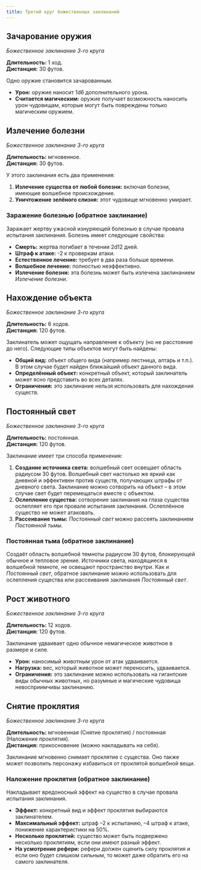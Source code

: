 ```yaml
---
title: Третий круг божественных заклинаний
---
```


## Зачарование оружия

_Божественное заклинание 3-го круга_

**Длительность:** 1 ход.  
**Дистанция:** 30 футов.

Одно оружие становится зачарованным.

- **Урон:** оружие наносит 1d6 дополнительного урона.
- **Считается магическим:** оружие получает возможность наносить урон чудовищам, которые могут быть повреждены только магическим оружием.

## Излечение болезни

_Божественное заклинание 3-го круга_

**Длительность:** мгновенное.  
**Дистанция:** 30 футов.

У этого заклинания есть два применения:

1. **Излечение существа от любой болезни:** включая болезни, имеющие волшебное происхождение.
2. **Уничтожение зелёного слизня:** этот чудовище мгновенно умирает.

### Заражение болезнью (обратное заклинание)

Заражает жертву ужасной изнуряющей болезнью в случае провала испытания заклинания. Болезнь имеет следующие свойства:

- **Смерть:** жертва погибает в течении 2d12 дней.
- **Штраф к атаке:** -2 к проверкам атаки.
- **Естественное лечение:** требует в два раза больше времени.
- **Волшебное лечение:** полностью неэффективно.
- **Излечение болезни:** эта болезнь может быть излечена заклинанием _Излечение болезни_.

## Нахождение объекта

_Божественное заклинание 3-го круга_

**Длительность:** 6 ходов.  
**Дистанция:** 120 футов.

Заклинатель может ощущать направление к объекту (но не расстояние до него). Следующие типы объектов могут быть найдены:

- **Общий вид:** объект общего вида (например лестница, алтарь и т.п.). В этом случае будет найден ближайший объект данного вида.
- **Определённый объект:** конкретный объект, который заклинатель может ясно представить во всех деталях.
- **Ограничения:** это заклинание нельзя использовать для нахождения существ.

## Постоянный свет

_Божественное заклинание 3-го круга_

**Длительность:** постоянная.  
**Дистанция:** 120 футов.

Заклинание имеет три способа применения:

1. **Создание источника света:** волшебный свет освещает область радиусом 30 футов. Волшебный свет настолько же яркий как дневной и эффективен против существ, получающих штрафы от дневного света. Заклинание можно сотворить на объект – в этом случае свет будет перемещаться вместе с объектом.
2. **Ослепление существа:** сотворение заклинания на глаза существа ослепляет его при провале испытания заклинания. Ослеплённое существо не может атаковать.
3. **Рассеивание тьмы:** _Постоянный свет_ можно рассеять заклинанием _Постоянной тьмы_.

### Постоянная тьма (обратное заклинание)

Создаёт область волшебной темноты радиусом 30 футов, блокирующей обычное и тепловое зрение. Источники света, находящиеся в волшебной темноте, не освещают пространство внутри. Как и _Постоянный свет_, обратное заклинание можно использовать для ослепления существа или рассеивания заклинания _Постоянный свет_.

## Рост животного

_Божественное заклинание 3-го круга_

**Длительность:** 12 ходов.  
**Дистанция:** 120 футов.

Заклинание удваивает одно обычное немагическое животное в размере и силе.

- **Урон:** наносимый животным урон от атак удваивается.
- **Нагрузка:** вес, который животное может переносить, удваивается.
- **Ограничения:** это заклинание можно использовать на гигантские виды обычных животных, но разумные и магические чудовища невосприимчивы заклинанию.

## Снятие проклятия

_Божественное заклинание 3-го круга_

**Длительность:** мгновенная (Снятие проклятия) / постоянная (Наложение проклятия).  
**Дистанция:** прикосновение (можно накладывать на себя).

Заклинание мгновенно снимает проклятие с существа. Оно также может позволить персонажу избавиться от проклятой волшебной вещи.

### Наложение проклятия (обратное заклинание)

Накладывает вредоносный эффект на существо в случае провала испытания заклинания.

- **Эффект:** конкретный вид и эффект проклятия выбираются заклинателем.
- **Максимальный эффект:** штраф –2 к испытанию, –4 штраф к атаке, понижение характеристики на 50%.
- **Несколько проклятий:** существо может быть подвержено несколько проклятиям, если они имеют разный эффект.
- **На усмотрение рефери:** рефери должен оценить силу проклятия и если оно будет слишком сильным, то может даже обратить его на самого заклинателя.
